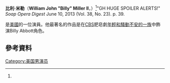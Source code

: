 {{Infobox person
| name = Billy Miller
| image = Billy Miller 2010 Daytime Emmy Awards 1.jpg
| caption = 
| image_size    = 
| birthname = William John Miller II
| birth_date = {{birth date and age|1979|9|17}} 
| birth_place = 美國[[土爾沙|土爾沙]]
| othername = Billy J. Miller<br>B.J. Miller
| education  = 
| alma_mater = [[德克薩斯大學|德克薩斯大學]]
| occupation = 演員
| yearsactive = 2003–現在
}}
'''比利·米勒'''（'''William John "Billy" Miller II'''，{{bd|1979年|9月17日}}）<ref name="Soap Opera Digest. June 10, 2013/">"GH HUGE SPOILER ALERTS!" ''Soap Opera Digest'' June 10, 2013 (Vol. 38, No. 23). p. 39.</ref>是[[美國|美國]]的一位演員。他最著名的作品是在[[CBS|CBS]]肥皂劇[[年輕和騷動不安的一族|年輕和騷動不安的一族]]中飾演Billy Abbott角色。
==參考資料==
{{reflist}}
[[Category:美国男演员|Category:美国男演员]]